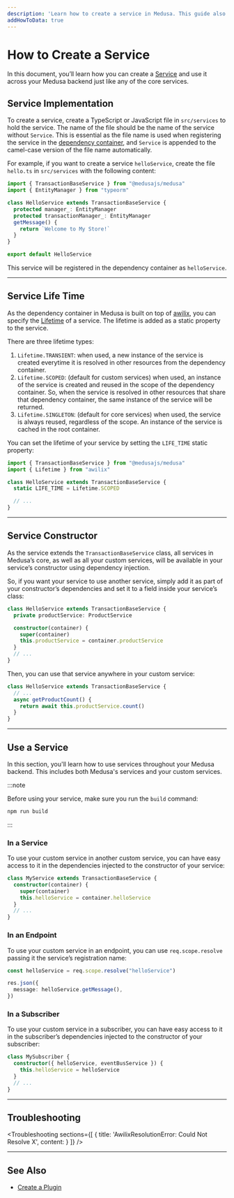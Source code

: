 ```yaml
---
description: 'Learn how to create a service in Medusa. This guide also includes how to use services in other services, subscribers, and endpoints.'
addHowToData: true
---
```



# How to Create a Service

In this document, you’ll learn how you can create a [Service](./overview.mdx) and use it across your Medusa backend just like any of the core services.

## Service Implementation

To create a service, create a TypeScript or JavaScript file in `src/services` to hold the service. The name of the file should be the name of the service without `Service`. This is essential as the file name is used when registering the service in the [dependency container](../fundamentals/dependency-injection.md), and `Service` is appended to the camel-case version of the file name automatically.

For example, if you want to create a service `helloService`, create the file `hello.ts` in `src/services` with the following content:

```ts title=/src/services/hello.ts
import { TransactionBaseService } from "@medusajs/medusa"
import { EntityManager } from "typeorm"

class HelloService extends TransactionBaseService {
  protected manager_: EntityManager
  protected transactionManager_: EntityManager
  getMessage() {
    return `Welcome to My Store!`
  }
}

export default HelloService
```

This service will be registered in the dependency container as `helloService`.

---

## Service Life Time

As the dependency container in Medusa is built on top of [awilix](https://github.com/jeffijoe/awilix), you can specify the [Lifetime](https://github.com/jeffijoe/awilix#lifetime-management) of a service. The lifetime is added as a static property to the service.

There are three lifetime types:

1. `Lifetime.TRANSIENT`: when used, a new instance of the service is created everytime it is resolved in other resources from the dependency container.
2. `Lifetime.SCOPED`: (default for custom services) when used, an instance of the service is created and reused in the scope of the dependency container. So, when the service is resolved in other resources that share that dependency container, the same instance of the service will be returned.
3. `Lifetime.SINGLETON`: (default for core services) when used, the service is always reused, regardless of the scope. An instance of the service is cached in the root container.

You can set the lifetime of your service by setting the `LIFE_TIME` static property:

```ts title=/src/services/hello.ts
import { TransactionBaseService } from "@medusajs/medusa"
import { Lifetime } from "awilix"

class HelloService extends TransactionBaseService {
  static LIFE_TIME = Lifetime.SCOPED

  // ...
}
```

---

## Service Constructor

As the service extends the `TransactionBaseService` class, all services in Medusa’s core, as well as all your custom services, will be available in your service’s constructor using dependency injection.

So, if you want your service to use another service, simply add it as part of your constructor’s dependencies and set it to a field inside your service’s class:

```ts
class HelloService extends TransactionBaseService {
  private productService: ProductService

  constructor(container) {
    super(container)
    this.productService = container.productService
  }
  // ...
}
```

Then, you can use that service anywhere in your custom service:

```ts
class HelloService extends TransactionBaseService {
  // ...
  async getProductCount() {
    return await this.productService.count()
  }
}
```

---

## Use a Service

In this section, you'll learn how to use services throughout your Medusa backend. This includes both Medusa's services and your custom services.

:::note

Before using your service, make sure you run the `build` command:

```bash npm2yarn
npm run build
```

:::

### In a Service

To use your custom service in another custom service, you can have easy access to it in the dependencies injected to the constructor of your service:

```ts
class MyService extends TransactionBaseService {
  constructor(container) {
    super(container)
    this.helloService = container.helloService
  }
  // ...
}
```

### In an Endpoint

To use your custom service in an endpoint, you can use `req.scope.resolve` passing it the service’s registration name:

```ts
const helloService = req.scope.resolve("helloService")

res.json({
  message: helloService.getMessage(),
})
```

### In a Subscriber

To use your custom service in a subscriber, you can have easy access to it in the subscriber’s dependencies injected to the constructor of your subscriber:

```ts
class MySubscriber {
  constructor({ helloService, eventBusService }) {
    this.helloService = helloService
  }
  // ...
}
```

---

## Troubleshooting

<Troubleshooting 
  sections={[
    {
      title: 'AwilixResolutionError: Could Not Resolve X',
      content: <ServiceLifetimeSection />
    }
  ]}
/>

---

## See Also

- [Create a Plugin](../plugins/create.md)
